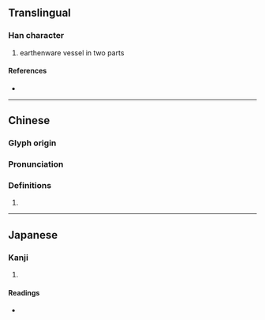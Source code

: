 {{character info}}
==Translingual==

===Han character===
{{Han char|rn=98|rad=瓦|as=16|sn=21|four=21217|canj=XYBMV,YBMVN|ids=⿰鬳瓦}}

# earthenware vessel in two parts

====References====
* {{Han ref|kx=0753.040|dkj=21626|dj=1160.160|hdz=21433.140|uh=7517|ud=29975|bh=F5DE|bd=62942}}

----

==Chinese==
{{zh-forms}}

===Glyph origin===
{{Han etym}}

===Pronunciation===
{{zh-pron
|m=yǎn
|c=jin5
|mc=y
|oc=y
|cat=
}}

===Definitions===
{{zh-hanzi}}

# {{rfdef|zh}}

----

==Japanese==

===Kanji===
{{ja-kanji|grade=|rs=瓦16}}

# {{rfdef|ja|sort=瓦16}}

====Readings====
* {{ja-readings|on=げん,ごん|kun=こしき|nanori=}}